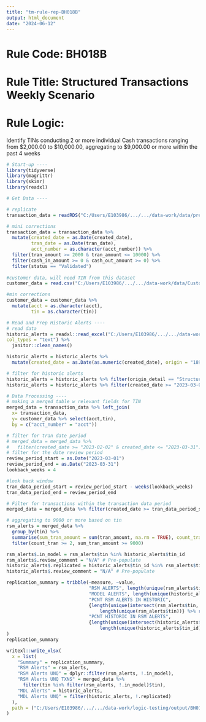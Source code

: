```yaml
---
title: "tm-rule-rep-BH018B"
output: html_document
date: "2024-06-12"
---
```

# Rule Code: BH018B 

# Rule Title: Structured Transactions Weekly Scenario 

# Rule Logic:

Identify TINs conducting 2 or more individual Cash transactions ranging from $2,000.00 to $10,000.00, aggregating to $9,000.00 or more within the past 4 weeks


```r
# Start-up ----
library(tidyverse)
library(magrittr)
library(skimr)
library(readxl)

```

```r
# Get Data ---- 

# replicate 
transaction_data = readRDS("C:/Users/E103986/.../.../data-work/data/prepd_abrigo-transaction-data.rds") %>% janitor::clean_names() # will need transaction amount from this data 

# mini corrections 
transaction_data = transaction_data %>%
  mutate(created_date = as.Date(created_date),
         tran_date = as.Date(tran_date),
         acct_number = as.character(acct_number)) %>%
  filter(tran_amount >= 2000 & tran_amount <= 10000) %>%
  filter(cash_in_amount >= 0 & cash_out_amount >= 0) %>%
  filter(status == "Validated")
         
#customer data, will need TIN from this dataset
customer_data = read.csv("C:/Users/E103986/.../.../data-work/data/Customer Search Report.csv") %>% janitor::clean_names()

#min corrections
customer_data = customer_data %>%
  mutate(acct = as.character(acct),
         tin = as.character(tin))
```


```r
# Read and Prep Historic Alerts ----
# read data
historic_alerts = readxl::read_excel("C:/Users/E103986/.../.../data-work/data/Alerts Report.xlsx", 
col_types = "text") %>% 
  janitor::clean_names()

historic_alerts = historic_alerts %>%
  mutate(created_date = as.Date(as.numeric(created_date), origin = "1899-12-30"))

# filter for historic alerts
historic_alerts = historic_alerts %>% filter(origin_detail == "Structured Transactions Weekly Scenario")
historic_alerts = historic_alerts %>% filter(created_date >= "2023-03-01" & created_date <="2023-03-31" )

```

```r
# Data Processing ---- 
# making a merged table w relevant fields for TIN
merged_data = transaction_data %>% left_join(
  x= transaction_data,
  y= customer_data %>% select(acct,tin),
  by = c("acct_number" = "acct"))

# filter for tran date period
# merged_data = merged_data %>%
#   filter(created_date >= "2023-02-02" & created_date <= "2023-03-31")
# filter for the date review period
review_period_start = as.Date("2023-03-01")
review_period_end = as.Date("2023-03-31")
lookback_weeks = 4

#look back window 
tran_data_period_start = review_period_start - weeks(lookback_weeks)
tran_data_period_end = review_period_end

# Filter for transactions within the transaction data period
merged_data = merged_data %>% filter(created_date >= tran_data_period_start & created_date <= tran_data_period_end)

```


```r
# aggregating to 9000 or more based on tin
rsm_alerts = merged_data %>%
  group_by(tin) %>%
  summarise(sum_tran_amount = sum(tran_amount, na.rm = TRUE), count_tran = n(), .groups = "drop") %>%
  filter(count_tran >= 2, sum_tran_amount >= 9000)

```


```r
rsm_alerts$.in_model = rsm_alerts$tin %in% historic_alerts$tin_id
rsm_alerts$.review_comment = "N/A" # Pre-populate
historic_alerts$.replicated = historic_alerts$tin_id %in% rsm_alerts$tin
historic_alerts$.review_comment = "N/A" # Pre-populate

replication_summary = tribble(~measure, ~value,
                              "RSM ALERTS", length(unique(rsm_alerts$tin)),
                              "MODEL ALERTS", length(unique(historic_alerts$tin_id)),
                              "PCNT RSM ALERTS IN HISTORIC",
                              {length(unique(intersect(rsm_alerts$tin, historic_alerts$tin_id)))/
                                  length(unique(rsm_alerts$tin))} %>% round(.,2),
                              "PCNT HISTORIC IN RSM ALERTS",
                              {length(unique(intersect(historic_alerts$tin_id, rsm_alerts$tin)))/
                                  length(unique(historic_alerts$tin_id))} %>% round(.,2)
)
replication_summary
```

```r
writexl::write_xlsx(
  x = list(
    "Summary" = replication_summary,
    "RSM Alerts" = rsm_alerts,
    "RSM Alerts UNQ" = dplyr::filter(rsm_alerts, !.in_model),
    "RSM Alerts UNQ TXNS" = merged_data %>% 
      filter(tin %in% filter(rsm_alerts, !.in_model)$tin),
    "MDL Alerts" = historic_alerts,
    "MDL Alerts UNQ" = filter(historic_alerts, !.replicated)
  ),
  path = ("C:/Users/E103986/.../.../data-work/logic-testing/output/BH018B-rule-rep-analysis.xlsx")
)
```
